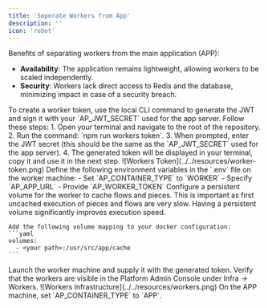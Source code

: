 ```yaml
---
title: 'Seperate Workers from App'
description: ''
icon: 'robot'
---
```


Benefits of separating workers from the main application (APP):

- **Availability**: The application remains lightweight, allowing workers to be scaled independently.
- **Security**: Workers lack direct access to Redis and the database, minimizing impact in case of a security breach.


<Steps>
  <Step title="Create Worker Token">
    To create a worker token, use the local CLI command to generate the JWT and sign it with your `AP_JWT_SECRET` used for the app server. Follow these steps:
    1. Open your terminal and navigate to the root of the repository.
    2. Run the command: `npm run workers token`.
    3. When prompted, enter the JWT secret (this should be the same as the `AP_JWT_SECRET` used for the app server).
    4. The generated token will be displayed in your terminal, copy it and use it in the next step.
    ![Workers Token](../../resources/worker-token.png)
  </Step>
  <Step title="Configure Environment Variables">
    Define the following environment variables in the `.env` file on the worker machine:
    - Set `AP_CONTAINER_TYPE` to `WORKER`
    - Specify `AP_APP_URL`
    - Provide `AP_WORKER_TOKEN`
  </Step>
  <Step title="Configure Persistent Volume">
    Configure a persistent volume for the worker to cache flows and pieces. This is important as first uncached execution of pieces and flows are very slow. Having a persistent volume significantly improves execution speed.
    
    Add the following volume mapping to your docker configuration:
    ```yaml
    volumes:
      - <your path>:/usr/src/app/cache
    ```
  </Step>
  <Step title="Launch Worker Machine">
    Launch the worker machine and supply it with the generated token.
  </Step>
  <Step title="Verify Worker Operation">
    Verify that the workers are visible in the Platform Admin Console under Infra -> Workers.
    ![Workers Infrastructure](../../resources/workers.png)
  </Step>
  <Step title="Configure App Container Type">
    On the APP machine, set `AP_CONTAINER_TYPE` to `APP`.
  </Step>
</Steps>

